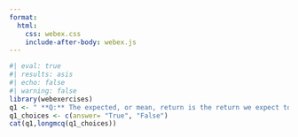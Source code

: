 ```yaml
---
format:
  html:
    css: webex.css
    include-after-body: webex.js
---
```


```r
#| eval: true
#| results: asis
#| echo: false
#| warning: false
library(webexercises)
q1 <- " **Q:** The expected, or mean, return is the return we expect to earn on average."
q1_choices <- c(answer= "True", "False")
cat(q1,longmcq(q1_choices))
```

